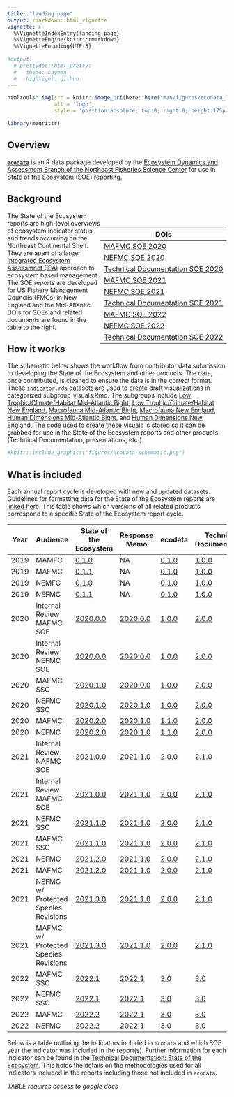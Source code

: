 ```yaml
---
title: "landing page"
output: rmarkdown::html_vignette
vignette: >
  %\VignetteIndexEntry{landing page}
  %\VignetteEngine{knitr::rmarkdown}
  %\VignetteEncoding{UTF-8}
  
#output:
  # prettydoc::html_pretty:
  #   theme: cayman
  #   highlight: github
---
```



```r
htmltools::img(src = knitr::image_uri(here::here("man/figures/ecodata_logo.png")), 
               alt = 'logo', 
               style = 'position:absolute; top:0; right:0; height:175px; padding-right:20px;')

library(magrittr)
```


## Overview

[**`ecodata`**](https://github.com/NOAA-EDAB/ecodata) is an R data package developed by the [Ecosystem Dynamics and Assessment Branch of the Northeast Fisheries Science Center](https://www.fisheries.noaa.gov/new-england-mid-atlantic/ecosystems/northeast-ecosystem-dynamics-and-assessment-our-research) for use in State of the Ecosystem (SOE) reporting.

## Background

<div style= "float:right;position: relative; top: 20px;">
| DOIs |
| --- |
| [MAFMC SOE 2020](https://doi.org/10.25923/1f8j-d564) |
| [NEFMC SOE 2020](https://doi.org/10.25923/4tdk-eg57) |
| [Technical Documentation SOE 2020](https://doi.org/10.25923/64pf-sc70) |
| [MAFMC SOE 2021](https://repository.library.noaa.gov/view/noaa/29525) |
| [NEFMC SOE 2021](https://repository.library.noaa.gov/view/noaa/29524) |
| [Technical Documentation SOE 2021](https://repository.library.noaa.gov/view/noaa/29277) |
| [MAFMC SOE 2022](https://doi.org/10.25923/5s5y-0h81) |
| [NEFMC SOE 2022](https://doi.org/10.25923/ypv2-mw79) |
| [Technical Documentation SOE 2022](https://doi.org/10.25923/xq8b-dn10) |
</div>

The State of the Ecosystem reports are high-level overviews of ecosystem indicator status and trends occurring on the Northeast Continental Shelf. They are apart of a larger [Integrated Ecosystem Assessmnet (IEA)](https://www.integratedecosystemassessment.noaa.gov/regions/northeast) approach to ecosystem based management.  The SOE reports are developed for US Fishery Management Councils (FMCs) in New England and the Mid-Atlantic. DOIs for SOEs and related documents are found in the table to the right. 



## How it works

The schematic below shows the workflow from contributor data submission to developing the State of the Ecosystem and other products. The data, once contributed, is cleaned to ensure the data is in the correct format. These `indicator.rda` datasets are used to create draft visualizations in categorized subgroup_visuals.Rmd. The subgroups include [Low Trophic/Climate/Habitat Mid-Atlantic Bight](https://noaa-edab.github.io/ecodata/LTL_MAB), [Low Trophic/Climate/Habitat New England](https://noaa-edab.github.io/ecodata/LTL_NE), [Macrofauna Mid-Atlantic Bight](https://noaa-edab.github.io/ecodata/macrofauna_MAB),  [Macrofauna New England](https://noaa-edab.github.io/ecodata/macrofauna_NE), [Human Dimensions Mid-Atlantic Bight](https://noaa-edab.github.io/ecodata/human_dimensions_MAB), and [Human Dimensions New England ](https://noaa-edab.github.io/ecodata/human_dimensions_NE). The code used to create these visuals is stored so it can be grabbed for use in the State of the Ecosystem reports and other products (Technical Documentation, presentations, etc.).  

```r
#knitr::include_graphics("figures/ecodata-schematic.png")
```


## What is included 

Each annual report cycle is developed with new and updated datasets. Guidelines for formatting data for the State of the Ecosystem reports are [linked here](https://noaa-edab.github.io/ecodata/data_guidelines). This table shows which versions of all related products correspond to a specific State of the Ecosystem report cycle. 



| Year | Audience  | State of the Ecosystem | Response Memo | ecodata | Technical Documentation |
|------|------------------|-------------|----------------|--------------|------------------|
| 2019 | MAMFC | [0.1.0](https://github.com/NOAA-EDAB/SOE-NEFMC/tree/v0.1.0) | NA | [0.1.0](https://github.com/NOAA-EDAB/ecodata/tree/0.1.0) | [1.0.0](https://github.com/NOAA-EDAB/tech-doc/tree/v1.0.0)  |
| 2019 | MAFMC | [0.1.1](https://github.com/NOAA-EDAB/SOE-MAFMC/tree/v0.1.1) | NA| [0.1.0](https://github.com/NOAA-EDAB/ecodata/tree/0.1.0) | [1.0.0](https://github.com/NOAA-EDAB/tech-doc/tree/v1.0.0)  |
| 2019 | NEMFC | [0.1.0](https://github.com/NOAA-EDAB/SOE-NEFMC/tree/v0.1.0) | NA | [0.1.0](https://github.com/NOAA-EDAB/ecodata/tree/0.1.0) | [1.0.0](https://github.com/NOAA-EDAB/tech-doc/tree/v1.0.0)  |
| 2019 | NEFMC | [0.1.1](https://github.com/NOAA-EDAB/SOE-NEFMC/tree/v0.1.1) | NA | [0.1.0](https://github.com/NOAA-EDAB/ecodata/tree/0.1.0) | [1.0.0](https://github.com/NOAA-EDAB/tech-doc/tree/v1.0.0)  |
| 2020 | Internal Review MAFMC SOE | [2020.0.0](https://github.com/NOAA-EDAB/SOE-MAFMC/tree/2020.0.0) | [2020.0.0](https://github.com/NOAA-EDAB/memos/tree/2020.1.0) | [1.0.0](https://github.com/NOAA-EDAB/ecodata/tree/1.0.0) | [2.0.0](https://github.com/NOAA-EDAB/tech-doc/tree/2.0.0)
| 2020 | Internal Review NEFMC SOE | [2020.0.0](https://github.com/NOAA-EDAB/SOE-NEFMC/tree/2020.0.0) | [2020.0.0](https://github.com/NOAA-EDAB/memos/tree/2020.1.0) | [1.0.0](https://github.com/NOAA-EDAB/ecodata/tree/1.0.0) | [2.0.0](https://github.com/NOAA-EDAB/tech-doc/tree/2.0.0)
| 2020 | MAFMC SSC | [2020.1.0](https://github.com/NOAA-EDAB/SOE-MAFMC/tree/2020.1.0) | [2020.0.0](https://github.com/NOAA-EDAB/memos/tree/2020.0.0) | [1.0.0](https://github.com/NOAA-EDAB/ecodata/tree/1.0.0) | [2.0.0](https://github.com/NOAA-EDAB/tech-doc/tree/2.0.0)
| 2020 | NEFMC SSC | [2020.1.0](https://github.com/NOAA-EDAB/SOE-NEFMC/tree/2020.1.0) | [2020.1.0](https://github.com/NOAA-EDAB/memos/tree/2020.1.0) | [1.0.0](https://github.com/NOAA-EDAB/ecodata/tree/1.0.0) | [2.0.0](https://github.com/NOAA-EDAB/tech-doc/tree/2.0.0) |
| 2020 | MAFMC | [2020.2.0](https://github.com/NOAA-EDAB/SOE-MAFMC/tree/2020.2.0) | [2020.1.0](https://github.com/NOAA-EDAB/memos/tree/2020.1.0) | [1.1.0](https://github.com/NOAA-EDAB/ecodata/tree/1.1.0) | [2.0.0](https://github.com/NOAA-EDAB/tech-doc/tree/2.0.0)
| 2020 | NEFMC | [2020.2.0](https://github.com/NOAA-EDAB/SOE-NEFMC/tree/2020.2.0) | [2020.1.0](https://github.com/NOAA-EDAB/memos/tree/2020.1.0) | [1.1.0](https://github.com/NOAA-EDAB/ecodata/tree/1.1.0) | [2.0.0](https://github.com/NOAA-EDAB/tech-doc/tree/2.0.0) |
| 2021 | Internal Review NAFMC SOE | [2021.0.0](https://github.com/NOAA-EDAB/SOE-NEFMC/releases/tag/2021.0.0) | [2021.1.0](https://github.com/NOAA-EDAB/memos) | [2.0.0](https://github.com/NOAA-EDAB/ecodata/releases/tag/2.0.0) | [2.1.0](https://github.com/NOAA-EDAB/tech-doc/tree/2.1.0) |
| 2021 | Internal Review MAFMC SOE | [2021.0.0](https://github.com/NOAA-EDAB/SOE-MAFMC/releases/tag/2021.0.0) | [2021.1.0](https://github.com/NOAA-EDAB/memos) | [2.0.0](https://github.com/NOAA-EDAB/ecodata/releases/tag/2.0.0) | [2.1.0](https://github.com/NOAA-EDAB/tech-doc/tree/2.1.0) |
| 2021 | NEFMC SSC |[2021.1.0](https://github.com/NOAA-EDAB/SOE-NEFMC/releases/tag/2021.1.0) | [2021.1.0](https://github.com/NOAA-EDAB/memos) | [2.0.0](https://github.com/NOAA-EDAB/ecodata/releases/tag/2.0.0) | [2.1.0](https://github.com/NOAA-EDAB/tech-doc/tree/2.1.0) |
| 2021 | MAFMC SSC |[2021.1.0](https://github.com/NOAA-EDAB/SOE-MAFMC/releases/tag/2021.1.0) | [2021.1.0](https://github.com/NOAA-EDAB/memos) | [2.0.0](https://github.com/NOAA-EDAB/ecodata/releases/tag/2.0.0) | [2.1.0](https://github.com/NOAA-EDAB/tech-doc/tree/2.1.0) |
| 2021 | NEFMC | [2021.2.0](https://github.com/NOAA-EDAB/SOE-NEFMC/releases/tag/2021.2.0) | [2021.1.0](https://github.com/NOAA-EDAB/memos/releases/tag/2021.1.0) | [2.0.0](https://github.com/NOAA-EDAB/ecodata/releases/tag/2.0.0) | [2.1.0](https://github.com/NOAA-EDAB/tech-doc/tree/2.1.0) |
| 2021 | MAFMC | [2021.2.0](https://github.com/NOAA-EDAB/SOE-MAFMC/releases/tag/2021.2.0) | [2021.1.0](https://github.com/NOAA-EDAB/memos/releases/tag/2021.1.0) | [2.0.0](https://github.com/NOAA-EDAB/ecodata/releases/tag/2.0.0) | [2.1.0](https://github.com/NOAA-EDAB/tech-doc/tree/2.1.0) |
| 2021 | NEFMC w/ Protected Species Revisions | [2021.3.0](https://github.com/NOAA-EDAB/SOE-NEFMC/releases/tag/2021.3.0) | [2021.1.0](https://github.com/NOAA-EDAB/memos/releases/tag/2021.1.0) | [2.0.0](https://github.com/NOAA-EDAB/ecodata/releases/tag/2.0.0) | [2.1.0](https://github.com/NOAA-EDAB/tech-doc/tree/2.1.0) | 
| 2021 | MAFMC w/ Protected Species Revisions | [2021.3.0](https://github.com/NOAA-EDAB/SOE-MAFMC/releases/tag/2021.3.0) | [2021.1.0](https://github.com/NOAA-EDAB/memos/releases/tag/2021.1.0) | [2.0.0](https://github.com/NOAA-EDAB/ecodata/releases/tag/2.0.0) | [2.1.0](https://github.com/NOAA-EDAB/tech-doc/tree/2.1.0) | 
|2022 | MAFMC SSC | [2022.1](https://github.com/NOAA-EDAB/SOE-MAFMC/releases/tag/2022.1) | [2022.1](https://github.com/NOAA-EDAB/memos/releases/tag/2022.1) | [3.0](https://github.com/NOAA-EDAB/ecodata/releases/tag/3.0) | [3.0](https://github.com/NOAA-EDAB/tech-doc/tree/3.0) | 
|2022 | NEFMC SSC | [2022.1](https://github.com/NOAA-EDAB/SOE-NEFMC/releases/tag/2022.1) | [2022.1](https://github.com/NOAA-EDAB/memos/releases/tag/2022.1) | [3.0](https://github.com/NOAA-EDAB/ecodata/releases/tag/3.0) | [3.0](https://github.com/NOAA-EDAB/tech-doc/tree/3.0) | 
|2022 | MAFMC | [2022.2](https://github.com/NOAA-EDAB/SOE-MAFMC/releases/tag/2022.2) | [2022.1](https://github.com/NOAA-EDAB/memos/releases/tag/2022.1) | [3.0](https://github.com/NOAA-EDAB/ecodata/releases/tag/3.0) | [3.0](https://github.com/NOAA-EDAB/tech-doc/tree/3.0) | 
|2022 | NEFMC | [2022.2](https://github.com/NOAA-EDAB/SOE-NEFMC/releases/tag/2022.2) | [2022.1](https://github.com/NOAA-EDAB/memos/releases/tag/2022.1) | [3.0](https://github.com/NOAA-EDAB/ecodata/releases/tag/3.0) | [3.0](https://github.com/NOAA-EDAB/tech-doc/tree/3.0) | 

Below is a table outlining the indicators included in `ecodata` and which SOE year the indicator was included in the report(s). Further information for each indicator can be found in the [Technical Documentation: State of the Ecosystem](https://noaa-edab.github.io/tech-doc/). This holds the details on the methodologies used for all indicators included in the reports including those not included in `ecodata`.  


*TABLE requires access to google docs*


